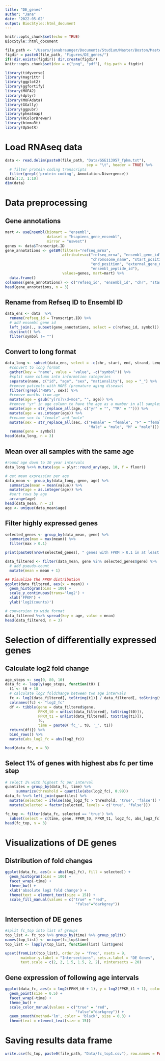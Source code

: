 ```yaml
---
title: "DE_genes"
author: "Jana"
date: '2022-05-02'
output: BiocStyle::html_document
---
```



```r
knitr::opts_chunk$set(echo = TRUE)
BiocStyle::html_document 

file_path <- "/Users/janabraunger/Documents/Studium/Master/Boston/Masterarbeit/"
figdir = paste0(file_path, "Figures/DE_genes/")
if(!dir.exists(figdir)) dir.create(figdir)
knitr::opts_chunk$set(dev = c("png", "pdf"), fig.path = figdir)
```

```r
library(tidyverse)
library(magrittr )
library(ggplot2)
library(ggfortify)
library(MOFA2)
library(dplyr)
library(MOFAdata)
library(GGally)
library(ggpubr)
library(pheatmap)
library(RColorBrewer)
library(biomaRt)
library(UpSetR)
```


# Load RNAseq data

```r
data <- read.delim(paste0(file_path, "Data/GSE113957_fpkm.txt"), 
                                     sep = "\t", header = TRUE) %>%
  # filter protein coding transcripts
  filter(grepl('protein-coding', Annotation.Divergence)) 
data[1:3, 1:10]
dim(data)
```

# Data preprocessing
## Gene annotations
```r
mart <- useEnsembl(biomart = "ensembl", 
                   dataset = "hsapiens_gene_ensembl", 
                   mirror = "uswest")
genes <- data$Transcript.ID
gene_annotations <- getBM(filters="refseq_mrna", 
                          attributes=c("refseq_mrna", "ensembl_gene_id", 
                                       "chromosome_name", "start_position", 
                                       "end_position", "external_gene_name", "description", 
                                       "ensembl_peptide_id"), 
                          values=genes, mart=mart) %>%
  data.frame()
colnames(gene_annotations) <- c("refseq_id", "ensembl_id", "chr", "start", "end", "symbol", "description", "peptide_id")
head(gene_annotations, n = 3)
```


## Rename from Refseq ID to Ensembl ID
```r
data_ens <- data  %>%
  rename(refseq_id = Transcript.ID) %>%
  # add ensembl gene id 
  left_join(., subset(gene_annotations, select = c(refseq_id, symbol)), by = "refseq_id") %>%
  distinct() %>%
  filter(symbol != "") 
```


## Convert to long format
```r
data_long <- subset(data_ens, select = -c(chr, start, end, strand, Length, Copies, Annotation.Divergence, refseq_id)) %>%
  #convert to long format
  gather(key = "name", value = "value", -c("symbol")) %>%
  #split name column into information categories
  separate(name, c("id", "age", "sex", "nationality"), sep = "_") %>%
  #remove patients with HGPS (premature aging disease)
  filter(!grepl('HGPS', sex)) %>% 
  #remove months from age
  mutate(age = gsub("y[rs]\\d+mos", "", age)) %>%
  #remove "yr" in age column to have the age as a number in all samples
  mutate(age = str_replace_all(age, c("yr" = "", "YR" = ""))) %>%
  mutate(age = as.integer(age)) %>%
  #rename sex to "female" and "male"
  mutate(sex = str_replace_all(sex, c("Female" = "female", "F" = "female", 
                                      "Male" = "male", "M" = "male"))) %>%
  rename(gene = symbol) 
head(data_long, n = 3)
```


## Mean over all samples with the same age 
```r
#round age down to 10 year intervals
data_long %<>% mutate(age = plyr::round_any(age, 10, f = floor))

# get mean expression per age
data_mean <- group_by(data_long, gene, age) %>%
  summarize(mean = mean(value)) %>%
  mutate(age = as.integer(age)) %>%
  #sort rows by age
  arrange(age) 
head(data_mean, n = 3)
age <- unique(data_mean$age)
```


## Filter highly expressed genes
```r
selected_genes <- group_by(data_mean, gene) %>%
  summarize(max = max(mean)) %>%
  filter(max > 0.1)

print(paste0(nrow(selected_genes), " genes with FPKM > 0.1 in at least one age group were selected out of ", length(unique(data_mean$gene)), " genes in total."))

data_filtered <- filter(data_mean, gene %in% selected_genes$gene) %>%
  # add pseudo-count
  mutate(mean = mean + 1) 
```


```r
## Visualize the FPKM distribution 
ggplot(data_filtered, aes(x = mean)) +
  geom_histogram(bins = 100) +
  scale_y_continuous(trans='log2') +
  xlab('FPKM') +
  ylab('log2(counts)')
```

```r
# conversion to wide format
data_filtered %<>% spread(key = age, value = mean)
head(data_filtered, n = 3)
```


# Selection of differentially expressed genes
## Calculate log2 fold change
```r
age_steps <- seq(0, 80, 10)
data_fc <- lapply(age_steps, function(t0) {
  t1 <- t0 + 10
  # calculate log2 foldchange between two age intervals 
  fc <- log2(data_filtered[, toString(t1)] / data_filtered[, toString(t0)])
  colnames(fc) <- "log2_fc"
  df <- tibble(gene = data_filtered$gene, 
               FPKM_t0 = unlist(data_filtered[, toString(t0)]),
               FPKM_t1 = unlist(data_filtered[, toString(t1)]), 
               fc, 
               time = paste0('fc_', t0, '_', t1))
  return(df)}) %>%
  bind_rows() %>%
  mutate(abs_log2_fc = abs(log2_fc))

head(data_fc, n = 3)
```


## Select 1% of genes with highest abs fc per time step
```r
# select 1% with highest fc per interval
quantiles = group_by(data_fc, time) %>%
     summarize(threshold = quantile(abs(log2_fc), 0.99))
data_fc %<>% left_join(quantiles) %>%
  mutate(selected = ifelse(abs_log2_fc > threshold, 'true', 'false')) %>%
  mutate(selected = factor(selected, levels = c('true', 'false')))

fc_top <- filter(data_fc, selected == 'true') %>%
  subset(select = c(time, gene, FPKM_t0, FPKM_t1, log2_fc, abs_log2_fc))
head(fc_top, n = 3)
```


# Visualizations of DE genes
## Distribution of fold changes
```r
ggplot(data_fc, aes(x = abs(log2_fc), fill = selected)) + 
  geom_histogram(bins = 100) + 
  facet_wrap(~time) +
  theme_bw() + 
  xlab('absolute log2 fold change') +
  theme(text = element_text(size = 15)) +
  scale_fill_manual(values = c("true" = "red",
                                "false"="darkgrey"))
```


## Intersection of DE genes
```r
#split fc_top into list of groups
top_list <- fc_top %>% group_by(time) %>% group_split()
names(top_list) <- unique(fc_top$time)
top_list <- lapply(top_list, function(list) list$gene)

upset(fromList(top_list), order.by = "freq", nsets = 9,
       mainbar.y.label = "Intersections", sets.x.label = "DE Genes",
       text.scale = c(2, 2, 1.5, 1.5, 2, 2), nintersects = 20)
```


## Gene expression of following age intervals
```r
ggplot(data_fc, aes(x = log2(FPKM_t0 + 1), y = log2(FPKM_t1 + 1), color = selected)) + 
  geom_point(size = 0.5) + 
  facet_wrap(~time) + 
  theme_bw() +
  scale_color_manual(values = c("true" = "red",
                                "false"="darkgrey")) + 
  geom_smooth(method='lm', color = 'black', size = 0.3) +
  theme(text = element_text(size = 15))
```


# Saving results data frame
```r
write.csv(fc_top, paste0(file_path, "Data/fc_top1.csv"), row.names = FALSE)
```

